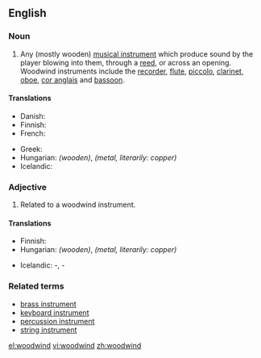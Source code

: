 ==English==

===Noun===
{{en-noun}}

# {{musical instruments}} Any (mostly wooden) [[musical instrument]] which produce sound by the player blowing into them, through a [[reed]], or across an opening. Woodwind instruments include the [[recorder]], [[flute]], [[piccolo]], [[clarinet]], [[oboe]], [[cor anglais]] and [[bassoon]].

====Translations====
{{trans-top|musical instrument}}
* Danish: {{t|da|træblæser}}
* Finnish: {{t+|fi|puupuhallin}}
* French: {{t+|fr|bois}}
{{trans-mid}}
* Greek: {{t|el|ξύλινα πνευστά|n|p|tr=xýlina pnefstá|sc=Grek}}
* Hungarian: {{t|hu|fafúvós}} ''(wooden)'',  {{t|hu|rézfúvós}} ''(metal, literarily: copper)''
* Icelandic: {{t-|is|tréblásturshljóðfæri|n}}
{{trans-bottom}}

===Adjective===
{{en-adj|-}}

# Related to a woodwind instrument.

====Translations====
{{trans-top|related to a woodwind instrument}}
* Finnish: {{t+|fi|puupuhallin|alt=puupuhallin-}}
* Hungarian: {{t|hu|fafúvós}} ''(wooden)'',  {{t|hu|rézfúvós}} ''(metal, literarily: copper)''
{{trans-mid}}
* Icelandic: {{t|is|tréblásturshljóðfæra}}-, {{t|is|tréblásara}}-
{{trans-bottom}}

===Related terms===
* [[brass instrument]]
* [[keyboard instrument]]
* [[percussion instrument]]
* [[string instrument]]

[[el:woodwind]]
[[vi:woodwind]]
[[zh:woodwind]]